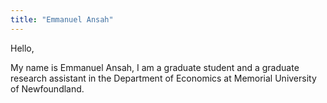 ```yaml
---
title: "Emmanuel Ansah"
---
```


Hello,

My name is Emmanuel Ansah, I am a graduate student and a graduate research assistant in the Department of Economics at Memorial University of Newfoundland.

```{}
```
